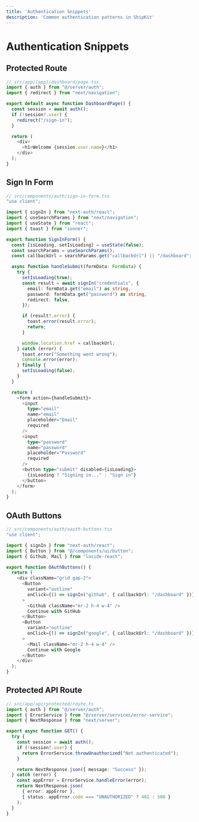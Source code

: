 ```yaml
---
title: 'Authentication Snippets'
description: 'Common authentication patterns in ShipKit'
---
```


# Authentication Snippets

## Protected Route

```typescript
// src/app/(app)/dashboard/page.tsx
import { auth } from "@/server/auth";
import { redirect } from "next/navigation";

export default async function DashboardPage() {
  const session = await auth();
  if (!session?.user) {
    redirect("/sign-in");
  }

  return (
    <div>
      <h1>Welcome {session.user.name}</h1>
    </div>
  );
}
```

## Sign In Form

```typescript
// src/components/auth/sign-in-form.tsx
"use client";

import { signIn } from "next-auth/react";
import { useSearchParams } from "next/navigation";
import { useState } from "react";
import { toast } from "sonner";

export function SignInForm() {
  const [isLoading, setIsLoading] = useState(false);
  const searchParams = useSearchParams();
  const callbackUrl = searchParams.get("callbackUrl") || "/dashboard";

  async function handleSubmit(formData: FormData) {
    try {
      setIsLoading(true);
      const result = await signIn("credentials", {
        email: formData.get("email") as string,
        password: formData.get("password") as string,
        redirect: false,
      });

      if (result?.error) {
        toast.error(result.error);
        return;
      }

      window.location.href = callbackUrl;
    } catch (error) {
      toast.error("Something went wrong");
      console.error(error);
    } finally {
      setIsLoading(false);
    }
  }

  return (
    <form action={handleSubmit}>
      <input
        type="email"
        name="email"
        placeholder="Email"
        required
      />
      <input
        type="password"
        name="password"
        placeholder="Password"
        required
      />
      <button type="submit" disabled={isLoading}>
        {isLoading ? "Signing in..." : "Sign in"}
      </button>
    </form>
  );
}
```

## OAuth Buttons

```typescript
// src/components/auth/oauth-buttons.tsx
"use client";

import { signIn } from "next-auth/react";
import { Button } from "@/components/ui/button";
import { Github, Mail } from "lucide-react";

export function OAuthButtons() {
  return (
    <div className="grid gap-2">
      <Button
        variant="outline"
        onClick={() => signIn("github", { callbackUrl: "/dashboard" })}
      >
        <Github className="mr-2 h-4 w-4" />
        Continue with GitHub
      </Button>
      <Button
        variant="outline"
        onClick={() => signIn("google", { callbackUrl: "/dashboard" })}
      >
        <Mail className="mr-2 h-4 w-4" />
        Continue with Google
      </Button>
    </div>
  );
}
```

## Protected API Route

```typescript
// src/app/api/protected/route.ts
import { auth } from "@/server/auth";
import { ErrorService } from "@/server/services/error-service";
import { NextResponse } from "next/server";

export async function GET() {
  try {
    const session = await auth();
    if (!session?.user) {
      return ErrorService.throwUnauthorized("Not authenticated");
    }

    return NextResponse.json({ message: "Success" });
  } catch (error) {
    const appError = ErrorService.handleError(error);
    return NextResponse.json(
      { error: appError },
      { status: appError.code === "UNAUTHORIZED" ? 401 : 500 }
    );
  }
}
```
